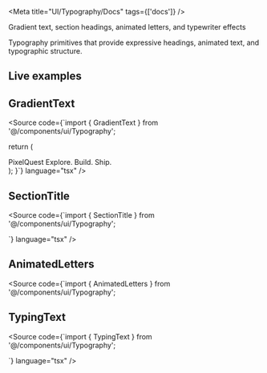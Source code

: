 
<Meta title="UI/Typography/Docs" tags={['docs']} />

<Title>Typography</Title>

<Subtitle>Gradient text, section headings, animated letters, and typewriter effects</Subtitle>

<Description>
Typography primitives that provide expressive headings, animated text, and typographic structure.
</Description>

## Live examples

<Canvas of={TypographyStories.WithTitleProp} />
<Controls of={TypographyStories.WithTitleProp} />
<Source of={TypographyStories.WithTitleProp} />
<Canvas of={TypographyStories.WithChildren} />
<Source of={TypographyStories.WithChildren} />

## GradientText

<Source
  code={`import { GradientText } from '@/components/ui/Typography';

  return (
    <div className="space-y-2">
      <GradientText className="text-4xl font-extrabold">PixelQuest</GradientText>
      <GradientText gradient="from-emerald-400 to-teal-400" className="text-xl">Explore. Build. Ship.</GradientText>
    </div>
  );
}`} language="tsx" />

<ArgsTable of={GradientText} />

## SectionTitle

<Source
  code={`import { SectionTitle } from '@/components/ui/Typography';

<SectionTitle 
  title="Components" 
  subtitle="Reusable building blocks" 
  badge="UI" 
/>`} language="tsx" />

<ArgsTable of={SectionTitle} />

## AnimatedLetters

<Source
  code={`import { AnimatedLetters } from '@/components/ui/Typography';

<AnimatedLetters text="Hello PixelQuest" className="text-3xl font-bold" />

<ArgsTable of={AnimatedLetters} />

## TypingText

<Source
  code={`import { TypingText } from '@/components/ui/Typography';

<TypingText text="Typing animation in progress..." speed={40} className="text-lg" />`} language="tsx" />

<ArgsTable of={TypingText} />

